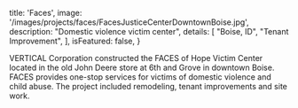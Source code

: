
  title: 'Faces',
  image: '/images/projects/faces/FacesJusticeCenterDowntownBoise.jpg',
  description: "Domestic violence victim center",
  details: [
    "Boise, ID",
    "Tenant Improvement",
  ],
  isFeatured: false,
}


VERTICAL Corporation constructed the FACES of Hope Victim Center located in the old John Deere store at 6th and Grove in downtown Boise.   FACES provides one-stop services for victims of domestic violence and child abuse. The project included remodeling, tenant improvements and site work.